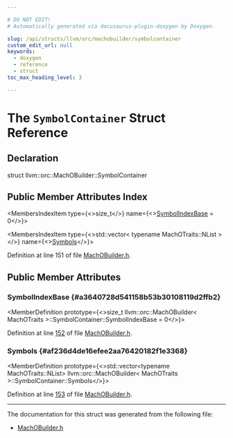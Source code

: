 ```yaml
---

# DO NOT EDIT!
# Automatically generated via docusaurus-plugin-doxygen by Doxygen.

slug: /api/structs/llvm/orc/machobuilder/symbolcontainer
custom_edit_url: null
keywords:
  - doxygen
  - reference
  - struct
toc_max_heading_level: 3

---
```





# The `SymbolContainer` Struct Reference

<DoxygenPage pluginConfig={pluginConfig}>



## Declaration

<CodeBlock>struct llvm::orc::MachOBuilder::SymbolContainer</CodeBlock>

## Public Member Attributes Index

<MembersIndex>

<MembersIndexItem
  type={<>size&#95;t</>}
  name={<><a href="#a3640728d541158b53b30108119d2ffb2">SymbolIndexBase</a> = 0</>}>
</MembersIndexItem>

<MembersIndexItem
  type={<>std::vector&lt; typename MachOTraits::NList &gt;</>}
  name={<><a href="#af236d4de16efee2aa76420182f1e3368">Symbols</a></>}>
</MembersIndexItem>

</MembersIndex>


Definition at line 151 of file <a href="/docs/api/files/include/include/llvm/include/llvm/executionengine/include/llvm/executionengine/orc/machobuilder-h">MachOBuilder.h</a>.

<SectionDefinition>

## Public Member Attributes

### SymbolIndexBase {#a3640728d541158b53b30108119d2ffb2}

<MemberDefinition
  prototype={<>size&#95;t llvm::orc::MachOBuilder&lt; MachOTraits &gt;::SymbolContainer::SymbolIndexBase = 0</>}>

Definition at line <a href="/docs/api/files/include/include/llvm/include/llvm/executionengine/include/llvm/executionengine/orc/machobuilder-h/#l00152">152</a> of file <a href="/docs/api/files/include/include/llvm/include/llvm/executionengine/include/llvm/executionengine/orc/machobuilder-h">MachOBuilder.h</a>.
</MemberDefinition>

### Symbols {#af236d4de16efee2aa76420182f1e3368}

<MemberDefinition
  prototype={<>std::vector&lt;typename MachOTraits::NList&gt; llvm::orc::MachOBuilder&lt; MachOTraits &gt;::SymbolContainer::Symbols</>}>

Definition at line <a href="/docs/api/files/include/include/llvm/include/llvm/executionengine/include/llvm/executionengine/orc/machobuilder-h/#l00153">153</a> of file <a href="/docs/api/files/include/include/llvm/include/llvm/executionengine/include/llvm/executionengine/orc/machobuilder-h">MachOBuilder.h</a>.
</MemberDefinition>

</SectionDefinition>

<hr/>

The documentation for this struct was generated from the following file:

<ul>
<li><a href="/docs/api/files/include/include/llvm/include/llvm/executionengine/include/llvm/executionengine/orc/machobuilder-h">MachOBuilder.h</a></li>
</ul>

</DoxygenPage>
